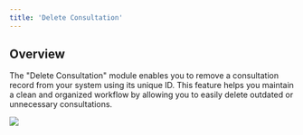 ```yaml
---
title: 'Delete Consultation'
---
```


## Overview

The "Delete Consultation" module enables you to remove a consultation record from your system using its unique ID. This feature helps you maintain a clean and organized workflow by allowing you to easily delete outdated or unnecessary consultations.



![](/images/workflows/delete_consultation001.png)